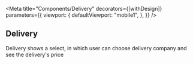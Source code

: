 


<Meta
	title="Components/Delivery"
	decorators={[withDesign]}
	parameters={{
    viewport: {
      defaultViewport: "mobile1",
    },
  }}
/>

## Delivery

Delivery shows a select, in which user can choose delivery company and see the delivery's price

<Preview>
  <Story
  	name="Default"
  	parameters={{
      design: config({
      	type: "figma",
      	url: "https://www.figma.com/file/C3jfDdLSEM2scXfGZwk1ON/Workshop-starter-template?node-id=405%3A372",
      })
    }}
  >
    <Delivery />
  </Story>
</Preview>
